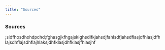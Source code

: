 ```yaml
---
title: "Sources"
---
```


### Sources
;sidfhosdhohdpdhd;fghasgjkfhgajsklghsdlfkjahsdjfahlsdfjahsdflasjdfhlasjdfhlajsdhflajsdhflajhlaksjdhfklasjdhfklasjfhlasjhf
